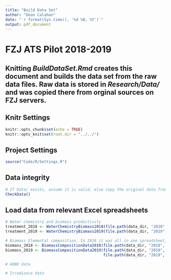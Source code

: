 ```yaml
---
title: "Build Data Set"
author: "Dean Calahan"
date: "`r format(Sys.time(), '%d %B, %Y')`"
output: pdf_document
---
```


# FZJ ATS Pilot 2018-2019  

## Knitting *BuildDataSet.Rmd* creates this document and builds the data set from the raw data files. Raw data is stored in *Research/Data/* and was copied there from orginal sources on FZJ servers.  

## Knitr Settings
```r
knitr::opts_chunk$set(echo = TRUE)
knitr::opts_knit$set(root.dir = "../../")
```

## Project Settings
```r
source("Code/R/Settings.R")
```

## Data integrity
```r
# If Data/ exists, assume it is valid, else copy the original data from Research/Data/
CheckData()
```

## Load data from relevant Excel spreadsheets
```r
# Water chemistry and biomass productivity
treatment_2018 <- WaterChemistryBiomass2018(file.path(data_dir, "2018", "Treatment.xlsx"))
treatment_2019 <- WaterChemistryBiomass2019(file.path(data_dir, "2019", "Treatment.xlsx"))

# Biomass Elemental composition. In 2018 it was all in one spreadsheet, for 2019 it was in two
biomass_2018 <- BiomassCompositionData2018(file.path(data_dir, "2018", "Elemental Analysis.xlsx"))
biomass_2019 <- BiomassCompositionData2019(file.path(data_dir, "2019", "ICPOES.xlsx"),
                                           file.path(data_dir, "2019", "EA.xls"))

# HOBO data

# Irradiance data

```


